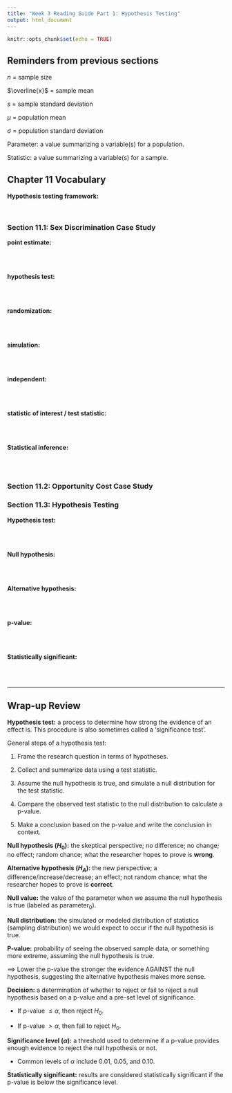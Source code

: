 ```yaml
---
title: "Week 3 Reading Guide Part 1: Hypothesis Testing"
output: html_document
---
```


```r
knitr::opts_chunk$set(echo = TRUE)
```

## Reminders from previous sections

$n$ = sample size

$\overline{x}$ = sample mean

$s$ = sample standard deviation

$\mu$ = population mean

$\sigma$ = population standard deviation

Parameter: a value summarizing a variable(s) for a population.

Statistic: a value summarizing a variable(s) for a sample.

## Chapter 11 Vocabulary

__Hypothesis testing framework:__

</br>

### Section 11.1: Sex Discrimination Case Study

__point estimate:__

</br>
</br>

__hypothesis test:__

</br>
</br>

__randomization:__

</br>
</br>

__simulation:__

</br>
</br>

__independent:__

</br>
</br>

__statistic of interest / test statistic:__

</br>
</br>

__Statistical inference:__

</br>
</br>

### Section 11.2: Opportunity Cost Case Study

### Section 11.3: Hypothesis Testing

__Hypothesis test:__

</br>
</br>

__Null hypothesis:__

</br>
</br>

__Alternative hypothesis:__

</br>
</br>

__p-value:__

</br>
</br>

__Statistically significant:__

</br>
</br>

---

## Wrap-up Review

__Hypothesis test:__ a process to determine how strong the evidence of an effect is. This procedure is also sometimes called a ‘significance test’.

General steps of a hypothesis test:

1. Frame the research question in terms of hypotheses.

2. Collect and summarize data using a test statistic.
	
3. Assume the null hypothesis is true, and simulate a null distribution for the test statistic.

4. Compare the observed test statistic to the null distribution to calculate a p-value.

5. Make a conclusion based on the p-value and write the conclusion in context.

__Null hypothesis ($H_0$):__ the skeptical perspective; no difference; no change; no effect; random chance; what the researcher hopes to prove is **wrong**.

__Alternative hypothesis ($H_A$):__ the new perspective; a difference/increase/decrease; an effect; not random chance; what the researcher hopes to prove is **correct**.

__Null value:__ the value of the parameter when we assume the null hypothesis is true (labeled as $\text{parameter}_0$).

__Null distribution:__  the simulated or modeled distribution of statistics (sampling distribution) we would expect to occur if the null hypothesis is true.

__P-value:__ probability of seeing the observed sample data, or something more extreme, assuming the null hypothesis is true.

$\implies$ Lower the p-value the stronger the evidence AGAINST the null hypothesis, suggesting the alternative hypothesis makes more sense.

__Decision:__ a determination of whether to reject or fail to reject a null hypothesis based on a p-value and a pre-set level of significance.

- If p-value $\leq \alpha$, then reject $H_0$.

- If p-value $> \alpha$, then fail to reject $H_0$.

__Significance level ($\alpha$):__ a threshold used to determine if a p-value provides enough evidence to reject the null hypothesis or not.

- Common levels of $\alpha$ include 0.01, 0.05, and 0.10.

__Statistically significant:__ results are considered statistically significant if the p-value is below the significance level.

